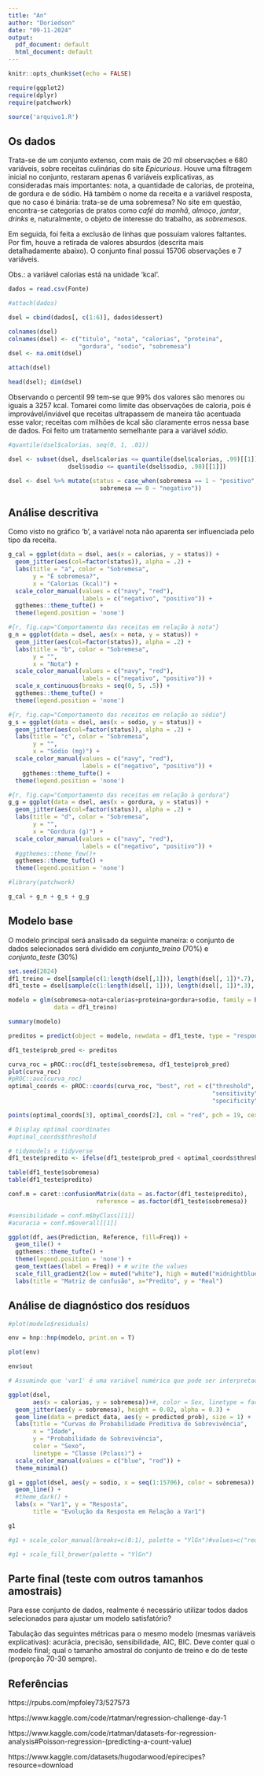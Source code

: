 ```yaml
---
title: "An"
author: "Doriedson"
date: "09-11-2024"
output:
  pdf_document: default
  html_document: default
---
```


```r
knitr::opts_chunk$set(echo = FALSE)
```

```r
require(ggplot2)
require(dplyr)
require(patchwork)

source('arquivo1.R')

```

## Os dados

Trata-se de um conjunto extenso, com mais de 20 mil observações e 680 variáveis, sobre receitas culinárias do site _Epicurious_. Houve uma filtragem inicial no conjunto, restaram apenas 6 variáveis explicativas, as consideradas mais importantes: nota, a quantidade de calorias, de proteína, de gordura e de sódio. Há também o nome da receita e a variável resposta, que no caso é binária: trata-se de uma sobremesa? No site em questão, encontra-se categorias de pratos como _café da manhã_, _almoço_, _jantar_, _drinks_ e, naturalmente, o objeto de interesse do trabalho, as _sobremesas_.

Em seguida, foi feita a exclusão de linhas que possuíam valores faltantes. Por fim, houve a retirada de valores absurdos (descrita mais detalhadamente abaixo). O conjunto final possui 15706 observações e 7 variáveis.

Obs.: a variável calorias está na unidade 'kcal'.

```r
dados = read.csv(Fonte)

#attach(dados)

dsel = cbind(dados[, c(1:6)], dados$dessert)

colnames(dsel)
colnames(dsel) <- c("titulo", "nota", "calorias", "proteina",
                    "gordura", "sodio", "sobremesa")
dsel <- na.omit(dsel)

attach(dsel)

head(dsel); dim(dsel)

```

Observando o percentil 99 tem-se que 99% dos valores são menores ou iguais a 3257 kcal. Tomarei como limite das observações de caloria, pois é improvável/inviável que receitas ultrapassem de maneira tão acentuada esse valor; receitas com milhões de kcal são claramente erros nessa base de dados. Foi feito um tratamento semelhante para a variável _sódio_.

```r
#quantile(dsel$calorias, seq(0, 1, .01))

dsel <- subset(dsel, dsel$calorias <= quantile(dsel$calorias, .99)[[1]] & 
                 dsel$sodio <= quantile(dsel$sodio, .98)[[1]])

dsel <- dsel %>% mutate(status = case_when(sobremesa == 1 ~ "positivo",
                          sobremesa == 0 ~ "negativo"))

```

## Análise descritiva

Como visto no gráfico 'b', a variável nota não aparenta ser influenciada pelo tipo da receita.

```r
g_cal = ggplot(data = dsel, aes(x = calorias, y = status)) +
  geom_jitter(aes(col=factor(status)), alpha = .2) +
  labs(title = "a", color = "Sobremesa",
       y = "É sobremesa?",
       x = "Calorias (kcal)") +
  scale_color_manual(values = c("navy", "red"),
                     labels = c("negativo", "positivo")) +
  ggthemes::theme_tufte() +
  theme(legend.position = 'none')

#{r, fig.cap="Comportamento das receitas em relação à nota"}
g_n = ggplot(data = dsel, aes(x = nota, y = status)) +
  geom_jitter(aes(col=factor(status)), alpha = .2) +
  labs(title = "b", color = "Sobremesa",
       y = "",
       x = "Nota") +
  scale_color_manual(values = c("navy", "red"),
                     labels = c("negativo", "positivo")) +
  scale_x_continuous(breaks = seq(0, 5, .5)) +
  ggthemes::theme_tufte() +
  theme(legend.position = 'none')

#{r, fig.cap="Comportamento das receitas em relação ao sódio"}
g_s = ggplot(data = dsel, aes(x = sodio, y = status)) +
  geom_jitter(aes(col=factor(status)), alpha = .2) +
  labs(title = "c", color = "Sobremesa",
       y = "",
       x = "Sódio (mg)") +
  scale_color_manual(values = c("navy", "red"),
                     labels = c("negativo", "positivo")) +
    ggthemes::theme_tufte() +
  theme(legend.position = 'none')

#{r, fig.cap="Comportamento das receitas em relação à gordura"}
g_g = ggplot(data = dsel, aes(x = gordura, y = status)) +
  geom_jitter(aes(col=factor(status)), alpha = .2) +
  labs(title = "d", color = "Sobremesa",
       y = "",
       x = "Gordura (g)") +
  scale_color_manual(values = c("navy", "red"),
                     labels = c("negativo", "positivo")) +
  #ggthemes::theme_few()+
  ggthemes::theme_tufte() +
  theme(legend.position = 'none')

```

```r
#library(patchwork)

g_cal + g_n + g_s + g_g

```
\newpage

## Modelo base

O modelo principal será analisado da seguinte maneira: o conjunto de dados selecionados será dividido em _conjunto_treino_ (70%) e _conjunto_teste_ (30%)


```r
set.seed(2024)
df1_treino = dsel[sample(c(1:length(dsel[,1])), length(dsel[, 1])*.7), ]
df1_teste = dsel[sample(c(1:length(dsel[, 1])), length(dsel[, 1])*.3), ]

modelo = glm(sobremesa~nota+calorias+proteina+gordura+sodio, family = binomial(),
             data = df1_treino)

summary(modelo)

preditos = predict(object = modelo, newdata = df1_teste, type = "response")

df1_teste$prob_pred <- preditos

```

```r
curva_roc = pROC::roc(df1_teste$sobremesa, df1_teste$prob_pred)
plot(curva_roc)
#pROC::auc(curva_roc)
optimal_coords <- pROC::coords(curva_roc, "best", ret = c("threshold",
                                                          "sensitivity",
                                                          "specificity"))

points(optimal_coords[3], optimal_coords[2], col = "red", pch = 19, cex = 1.5)

# Display optimal coordinates
#optimal_coords$threshold
```


```r
# tidymodels e tidyverse
df1_teste$predito <- ifelse(df1_teste$prob_pred < optimal_coords$threshold, 0, 1)

table(df1_teste$sobremesa)
table(df1_teste$predito)

conf.m = caret::confusionMatrix(data = as.factor(df1_teste$predito),
                         reference = as.factor(df1_teste$sobremesa))

#sensibilidade = conf.m$byClass[[1]]
#acuracia = conf.m$overall[[1]]

ggplot(df, aes(Prediction, Reference, fill=Freq)) +
  geom_tile() +
  ggthemes::theme_tufte() +
  theme(legend.position = 'none') +
  geom_text(aes(label = Freq)) + # write the values
  scale_fill_gradient2(low = muted("white"), high = muted("midnightblue")) +
  labs(title = "Matriz de confusão", x="Predito", y = "Real")

```


## Análise de diagnóstico dos resíduos

```r
#plot(modelo$residuals)

env = hnp::hnp(modelo, print.on = T)

plot(env)

env$out

```


```r
# Assumindo que 'var1' é uma variável numérica que pode ser interpretada como tempo

ggplot(dsel,
       aes(x = calorias, y = sobremesa))+#, color = Sex, linetype = factor(Pclass))) +
  geom_jitter(aes(y = sobremesa), height = 0.02, alpha = 0.3) +
  geom_line(data = predict_data, aes(y = predicted_prob), size = 1) +
  labs(title = "Curvas de Probabilidade Preditiva de Sobrevivência",
       x = "Idade",
       y = "Probabilidade de Sobrevivência",
       color = "Sexo",
       linetype = "Classe (Pclass)") +
  scale_color_manual(values = c("blue", "red")) +
  theme_minimal()

g1 = ggplot(dsel, aes(y = sodio, x = seq(1:15706), color = sobremesa)) +
  geom_line() +
  #theme_dark() +
  labs(x = "Var1", y = "Resposta",
       title = "Evolução da Resposta em Relação a Var1")

g1 

#g1 + scale_color_manual(breaks=c(0:1), palette = "YlGn")#values=c("red", "green"))

#g1 + scale_fill_brewer(palette = "YlGn")

```


## Parte final (teste com outros tamanhos amostrais)

Para esse conjunto de dados, realmente é necessário utilizar todos dados selecionados para ajustar um modelo satisfatório?

Tabulação das seguintes métricas para o mesmo modelo (mesmas variáveis explicativas): acurácia, precisão, sensibilidade, AIC, BIC.
Deve conter qual o modelo final; qual o tamanho amostral do conjunto de treino e do de teste (proporção 70-30 sempre).

## Referências

https://rpubs.com/mpfoley73/527573

https://www.kaggle.com/code/rtatman/regression-challenge-day-1

https://www.kaggle.com/code/rtatman/datasets-for-regression-analysis#Poisson-regression-(predicting-a-count-value)

https://www.kaggle.com/datasets/hugodarwood/epirecipes?resource=download


